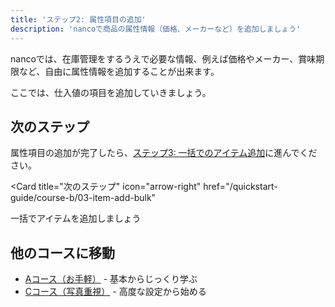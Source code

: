 ```yaml
---
title: 'ステップ2: 属性項目の追加'
description: 'nancoで商品の属性情報（価格、メーカーなど）を追加しましょう'
---
```



nancoでは、在庫管理をするうえで必要な情報、例えば価格やメーカー、賞味期限など、自由に属性情報を追加することが出来ます。

ここでは、仕入値の項目を追加していきましょう。

<AttributeAddSteps />

## 次のステップ

属性項目の追加が完了したら、[ステップ3: 一括でのアイテム追加](/quickstart-guide/course-b/03-item-add-bulk)に進んでください。

<Card
  title="次のステップ"
  icon="arrow-right"
  href="/quickstart-guide/course-b/03-item-add-bulk"
>
  一括でアイテムを追加しましょう
</Card>

## 他のコースに移動

- [Aコース（お手軽）](/quickstart-guide/course-a/01-item-add-individual) - 基本からじっくり学ぶ
- [Cコース（写真重視）](/quickstart-guide/course-c/01-item-add-individual) - 高度な設定から始める 